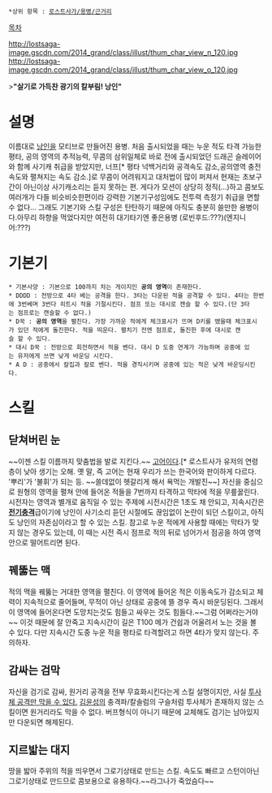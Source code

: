  *상위 항목 : [[로스트사가/용병/근거리]]

[[목차]]

http://lostsaga-image.gscdn.com/2014_grand/class/illust/thum_char_view_n_120.jpg
http://lostsaga-image.gscdn.com/2014_grand/class/illust/thum_char_view_o_120.jpg

>'''"살기로 가득찬 광기의 칼부림! 낭인"'''

= 설명 =
이름대로 [[낭인]]을 모티브로 만들어진 용병. 처음 출시되었을 때는 누운 적도 타격 가능한 평타, 공의 영역의 추적능력, 무콤의 삼위일체로 바로 전에 출시되었던 드래곤 슬레이어와 함께 사기캐 취급을 받았지만, 너프[* 평타 넉백거리와 공격속도 감소,공의영역 충전속도와 펼쳐지는 속도 감소.]로 무콤이 어려워지고 대처법이 많이 퍼져서 현재는 초보구간이 아닌이상 사기캐소리는 듣지 못하는 편. 게다가 모션이 상당히 정직(...)하고 콤보도 여러개가 다들 비슷비슷한편이라 강력한 기본기구성임에도 전투력 측정기 취급을 면할 수 없다... 그래도 기본기와 스킬 구성은 탄탄하기 때문에 아직도 충분히 쓸만한 용병이다.아무리 하향을 먹었다지만 여전히 대기타기엔 좋은용병
(로빈후드:???)(엔지니어:???)
= 기본기 =
 * 기본사양 : 기본으로 100까지 차는 게이지인 '''공의 영역'''이 존재한다.
 * DDDD : 전방으로 4타 베는 공격을 한다. 3타는 다운된 적을 공격할 수 있다. 4타는 한번에 3번베며 3번다 히트시 적을 기절시킨다. 점프 또는 대시로 캔슬 할 수 있다.(단 3타는 점프로는 캔슬할 수 없다.)
 * D꾹 : '''공의 영역'''을 펼친다. 가장 가까운 적에게 체크표시가 뜨며 D키를 뗐을때 체크표시가 있던 적에게 돌진한다. 적을 띄운다. 펼치기 전엔 점프로, 돌진한 후에 대시로 캔슬 할 수 있다.
 * 대시 D꾹 : 전방으로 회전하면서 적을 벤다. 대시 D 도중 연계가 가능하며 공중에 있는 유저에게 쓰면 낮게 바운딩 시킨다.
 * A D : 공중에서 칼집과 칼로 벤다. 적을 경직시키며 공중에 있는 적은 낮게 바운딩시킨다.

= 스킬 =
== 닫쳐버린 눈 ==
~~이젠 스킬 이름까지 맞춤법을 발로 지킨다.~~ [[고어]]이다.[* 로스트사가 유저의 연령층이 낮아 생기는 오해. 옛 말, 즉 고어는 현재 우리가 쓰는 한국어와 판이하게 다르다. '뿌리'가 '불휘'가 되는 등. ~~쓸데없이 헷갈리게 해서 욕먹는 개발진~~]
자신을 중심으로 원형의 영역을 펼쳐 안에 들어온 적들을 7번까지 타격하고 막타에 적을 무릎꿇린다. 시전자는 영역과 별개로 움직일 수 있는 주제에 시전시간은 1초도 채 안되고, 지속시간은 '''[[스페이스솔져|전기충격]]'''급이기에 낭인이 사기소리 듣던 시절에도 끊임없이 논란이 되던 스킬이고, 아직도 낭인의 자존심이라고 할 수 있는 스킬. 참고로 누운 적에게 사용할 때에는 막타가 맞지 않는 경우도 있는데, 이 때는 시전 즉시 점프로 적의 뒤로 넘어가서 점공을 하여 영역안으로 떨어트리면 된다.

== 꿰뚫는 맥 ==
적의 맥을 꿰뚫는 거대한 영역을 펼친다. 이 영역에 들어온 적은 이동속도가 감소되고 체력이 지속적으로 줄어들며, 무적이 아닌 상태로 공중에 뜰 경우 즉시 바운딩된다. 그래서 이 영역에 들어온다면 도망치는것도 힘들고 싸우는 것도 힘들다.~~그럼 어쩌라는거야~~ 이것 때문에 잘 안죽고 지속시간이 길은 T100 메가 건쉽과 어울려서 노는 것을 볼 수 있다. 다만 지속시간 도중 누운 적을 평타로 타격할려고 하면 4타가 맞지 않는다. 주의하자.

== 감싸는 검막 ==
자신을 검기로 감싸, 원거리 공격을 전부 무효화시킨다는게 스킬 설명이지만, 사실 [[야스오(리그 오브 레전드)|투사체 공격만 막을 수 있다.]] [[트레이스 김윤성|김윤성]]의 충격파/칼솔럼의 구슬처럼 투사체가 존재하지 않는 스킬이면 원거리라도 막을 수 없다. 버프형식이 아니기 때문에 교체해도 검기는 남아있지만 다운되면 해제된다.

== 지르밟는 대지 ==
땅을 밟아 주위의 적을 띄우면서 그로기상태로 만드는 스킬. 속도도 빠르고 스턴이아닌 그로기상태로 만드므로 콤보용으로 유용하다.~~라그나가 죽었슴다~~
